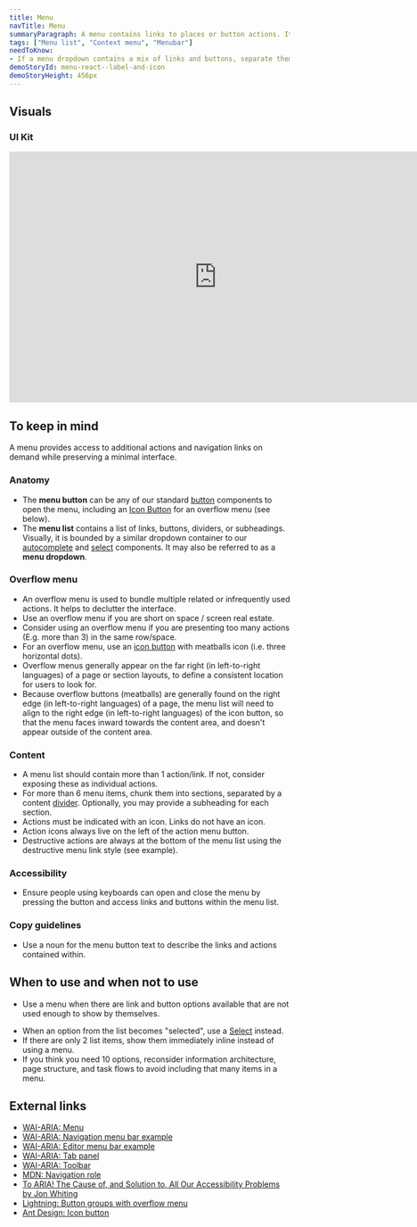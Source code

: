 ```yaml
---
title: Menu
navTitle: Menu
summaryParagraph: A menu contains links to places or button actions. It does NOT show a selected item at all and the menu button text never changes.
tags: ["Menu list", "Context menu", "Menubar"]
needToKnow:
- If a menu dropdown contains a mix of links and buttons, separate them with a content divider with links at the top and buttons at the bottom.
demoStoryId: menu-react--label-and-icon
demoStoryHeight: 456px
---
```



## Visuals

### UI Kit

<iframe style="border: none;" width="744" height="450" src="https://www.figma.com/embed?embed_host=share&url=https%3A%2F%2Fwww.figma.com%2Ffile%2Fe3TyAOZKfLg9cA01Iy1Mgm%2FKaizen-Site-embed%3Fnode-id%3D34373%253A45952&chrome=DOCUMENTATION" allowfullscreen></iframe>

## To keep in mind

A menu provides access to additional actions and navigation links on demand while preserving a minimal interface.

### Anatomy

* The **menu button** can be any of our standard [button](/components/button) components to open the menu, including an [Icon Button](/components/icon-button/) for an overflow menu (see below).
* The **menu list** contains a list of links, buttons, dividers, or subheadings. Visually, it is bounded by a similar dropdown container to our [autocomplete](/components/autocomplete) and [select](/components/select) components. It may also be referred to as a **menu dropdown**.


### Overflow menu

* An overflow menu is used to bundle multiple related or infrequently used actions. It helps to declutter the interface. 
* Use an overflow menu if you are short on space / screen real estate.
* Consider using an overflow menu if you are presenting too many actions (E.g. more than 3) in the same row/space.
* For an overflow menu, use an [icon button](/components/icon-button) with meatballs icon (i.e. three horizontal dots). 
* Overflow menus generally appear on the far right (in left-to-right languages) of a page or section layouts, to define a consistent location for users to look for.
* Because overflow buttons (meatballs) are generally found on the right edge (in left-to-right languages) of a page, the menu list will need to align to the right edge (in left-to-right languages) of the icon button, so that the menu faces inward towards the content area, and doesn't appear outside of the content area.

### Content

* A menu list should contain more than 1 action/link. If not, consider exposing these as individual actions.
* For more than 6 menu items, chunk them into sections, separated by a content [divider](/components/divider). Optionally, you may provide a subheading for each section.
* Actions must be indicated with an icon. Links do not have an icon.
* Action icons always live on the left of the action menu button. 
* Destructive actions are always at the bottom of the menu list using the destructive menu link style (see example).


### Accessibility

* Ensure people using keyboards can open and close the menu by pressing the button and access links and buttons within the menu list.

### Copy guidelines

* Use a noun for the menu button text to describe the links and actions contained within.

## When to use and when not to use

<WhenToUseAndWhenNotToUse>
<WhenToUse>

* Use a menu when there are link and button options available that are not used enough to show by themselves.

</WhenToUse>
<WhenNotToUse>

* When an option from the list becomes "selected", use a [Select](/components/select) instead.
* If there are only 2 list items, show them immediately inline instead of using a menu.
* If you think you need 10 options, reconsider information architecture, page structure, and task flows to avoid including that many items in a menu.

</WhenNotToUse>
</WhenToUseAndWhenNotToUse>

## External links

- [WAI-ARIA: Menu](https://www.w3.org/TR/wai-aria-1.1/#menu)
- [WAI-ARIA: Navigation menu bar example](https://www.w3.org/TR/wai-aria-practices-1.1/examples/menubar/menubar-1/menubar-1.html)
- [WAI-ARIA: Editor menu bar example](https://www.w3.org/TR/wai-aria-practices-1.1/examples/menubar/menubar-2/menubar-2.html)
- [WAI-ARIA: Tab panel](https://www.w3.org/TR/wai-aria-practices-1.1/#tabpanel)
- [WAI-ARIA: Toolbar](https://www.w3.org/TR/wai-aria-1.1/#toolbar)
- [MDN: Navigation role](https://developer.mozilla.org/en-US/docs/Web/Accessibility/ARIA/Roles/Navigation_Role)
- [To ARIA! The Cause of, and Solution to, All Our Accessibility Problems by Jon Whiting](https://webaim.org/blog/aria-cause-solution/)
- [Lightning: Button groups with overflow menu](https://www.lightningdesignsystem.com/components/button-groups/#With-Overflow-Menu)
- [Ant Design: Icon button](https://ant.design/docs/spec/buttons#%E2%91%A3-Icon-Button)

